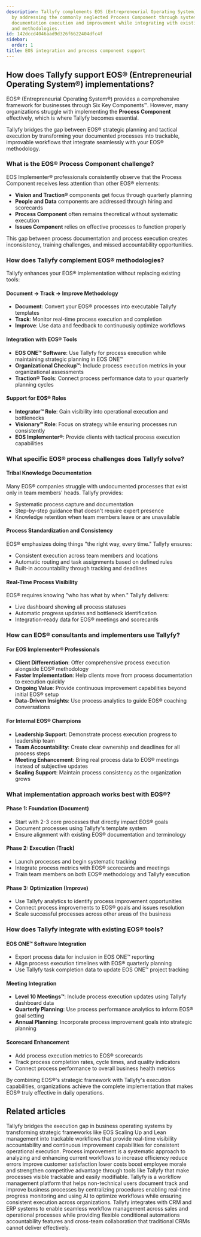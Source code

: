 ```yaml
---
description: Tallyfy complements EOS (Entrepreneurial Operating System) implementations
  by addressing the commonly neglected Process Component through systematic workflow
  documentation execution and improvement while integrating with existing EOS tools
  and methodologies.
id: 142dccd4046aad9d326f6622404dfc4f
sidebar:
  order: 1
title: EOS integration and process component support
---
```


## How does Tallyfy support EOS® (Entrepreneurial Operating System®) implementations?

EOS® (Entrepreneurial Operating System®) provides a comprehensive framework for businesses through Six Key Components™. However, many organizations struggle with implementing the **Process Component** effectively, which is where Tallyfy becomes essential.

Tallyfy bridges the gap between EOS® strategic planning and tactical execution by transforming your documented processes into trackable, improvable workflows that integrate seamlessly with your EOS® methodology.

### What is the EOS® Process Component challenge?

EOS Implementer® professionals consistently observe that the Process Component receives less attention than other EOS® elements:

- **Vision and Traction®** components get focus through quarterly planning
- **People and Data** components are addressed through hiring and scorecards  
- **Process Component** often remains theoretical without systematic execution
- **Issues Component** relies on effective processes to function properly

This gap between process documentation and process execution creates inconsistency, training challenges, and missed accountability opportunities.

### How does Tallyfy complement EOS® methodologies?

Tallyfy enhances your EOS® implementation without replacing existing tools:

#### **Document → Track → Improve Methodology**
- **Document**: Convert your EOS® processes into executable Tallyfy templates
- **Track**: Monitor real-time process execution and completion 
- **Improve**: Use data and feedback to continuously optimize workflows

#### **Integration with EOS® Tools**
- **EOS ONE™ Software**: Use Tallyfy for process execution while maintaining strategic planning in EOS ONE™
- **Organizational Checkup™**: Include process execution metrics in your organizational assessments
- **Traction® Tools**: Connect process performance data to your quarterly planning cycles

#### **Support for EOS® Roles**
- **Integrator™ Role**: Gain visibility into operational execution and bottlenecks
- **Visionary™ Role**: Focus on strategy while ensuring processes run consistently
- **EOS Implementer®**: Provide clients with tactical process execution capabilities

### What specific EOS® process challenges does Tallyfy solve?

#### **Tribal Knowledge Documentation**
Many EOS® companies struggle with undocumented processes that exist only in team members' heads. Tallyfy provides:
- Systematic process capture and documentation
- Step-by-step guidance that doesn't require expert presence
- Knowledge retention when team members leave or are unavailable

#### **Process Standardization and Consistency**
EOS® emphasizes doing things "the right way, every time." Tallyfy ensures:
- Consistent execution across team members and locations
- Automatic routing and task assignments based on defined rules
- Built-in accountability through tracking and deadlines

#### **Real-Time Process Visibility**
EOS® requires knowing "who has what by when." Tallyfy delivers:
- Live dashboard showing all process statuses
- Automatic progress updates and bottleneck identification  
- Integration-ready data for EOS® meetings and scorecards

### How can EOS® consultants and implementers use Tallyfy?

#### **For EOS Implementer® Professionals**
- **Client Differentiation**: Offer comprehensive process execution alongside EOS® methodology
- **Faster Implementation**: Help clients move from process documentation to execution quickly
- **Ongoing Value**: Provide continuous improvement capabilities beyond initial EOS® setup
- **Data-Driven Insights**: Use process analytics to guide EOS® coaching conversations

#### **For Internal EOS® Champions**
- **Leadership Support**: Demonstrate process execution progress to leadership team
- **Team Accountability**: Create clear ownership and deadlines for all process steps
- **Meeting Enhancement**: Bring real process data to EOS® meetings instead of subjective updates
- **Scaling Support**: Maintain process consistency as the organization grows

### What implementation approach works best with EOS®?

#### **Phase 1: Foundation (Document)**
- Start with 2-3 core processes that directly impact EOS® goals
- Document processes using Tallyfy's template system
- Ensure alignment with existing EOS® documentation and terminology

#### **Phase 2: Execution (Track)**  
- Launch processes and begin systematic tracking
- Integrate process metrics with EOS® scorecards and meetings
- Train team members on both EOS® methodology and Tallyfy execution

#### **Phase 3: Optimization (Improve)**
- Use Tallyfy analytics to identify process improvement opportunities
- Connect process improvements to EOS® goals and issues resolution
- Scale successful processes across other areas of the business

### How does Tallyfy integrate with existing EOS® tools?

#### **EOS ONE™ Software Integration**
- Export process data for inclusion in EOS ONE™ reporting
- Align process execution timelines with EOS® quarterly planning
- Use Tallyfy task completion data to update EOS ONE™ project tracking

#### **Meeting Integration**
- **Level 10 Meetings™**: Include process execution updates using Tallyfy dashboard data
- **Quarterly Planning**: Use process performance analytics to inform EOS® goal setting
- **Annual Planning**: Incorporate process improvement goals into strategic planning

#### **Scorecard Enhancement**
- Add process execution metrics to EOS® scorecards
- Track process completion rates, cycle times, and quality indicators
- Connect process performance to overall business health metrics

By combining EOS®'s strategic framework with Tallyfy's execution capabilities, organizations achieve the complete implementation that makes EOS® truly effective in daily operations.


## Related articles
<CardGrid>
<LinkTitleCard header="<b>Integrations > Business systems integrations</b>" href="/products/pro/integrations/business-systems/" > Tallyfy bridges the execution gap in business operating systems by transforming strategic frameworks like EOS Scaling Up and Lean management into trackable workflows that provide real-time visibility accountability and continuous improvement capabilities for consistent operational execution. </LinkTitleCard>
<LinkTitleCard header="<b>Process Improvement > What is process improvement?</b>" href="/products/pro/tutorials/how-to/process-improvement/what-is-process-improvement/" > Process improvement is a systematic approach to analyzing and enhancing current workflows to increase efficiency reduce errors improve customer satisfaction lower costs boost employee morale and strengthen competitive advantage through tools like Tallyfy that make processes visible trackable and easily modifiable. </LinkTitleCard>
<LinkTitleCard header="<b>Introduction</b>" href="/products/pro/" > Tallyfy is a workflow management platform that helps non-technical users document track and improve business processes by centralizing procedures enabling real-time progress monitoring and using AI to optimize workflows while ensuring consistent execution across organizations. </LinkTitleCard>
<LinkTitleCard header="<b>Middleware > Integrate to your CRM or ERP</b>" href="/products/pro/integrations/middleware/integrate-into-crm/" > Tallyfy integrates with CRM and ERP systems to enable seamless workflow management across sales and operational processes while providing flexible conditional automations accountability features and cross-team collaboration that traditional CRMs cannot deliver effectively. </LinkTitleCard>
</CardGrid>